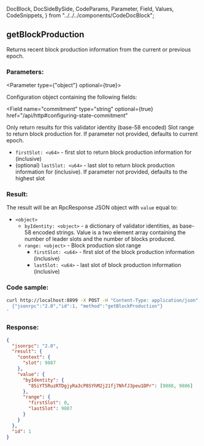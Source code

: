   DocBlock,
  DocSideBySide,
  CodeParams,
  Parameter,
  Field,
  Values,
  CodeSnippets,
} from "../../../components/CodeDocBlock";

<DocBlock>

## getBlockProduction

Returns recent block production information from the current or previous epoch.

<DocSideBySide>

<CodeParams>

### Parameters:

<Parameter type={"object"} optional={true}>

Configuration object containing the following fields:

<Field
  name="commitment"
  type="string"
  optional={true}
  href="/api/http#configuring-state-commitment"
></Field>

<Field name="identity" type="string" optional={true}>
  Only return results for this validator identity (base-58 encoded)
</Field>

<Field name="range" type="object" optional={true}>
Slot range to return block production for. If parameter not provided, defaults to current epoch.

- `firstSlot: <u64>` - first slot to return block production information for (inclusive)
- (optional) `lastSlot: <u64>` - last slot to return block production information for (inclusive). If parameter not provided, defaults to the highest slot

</Field>

</Parameter>

### Result:

The result will be an RpcResponse JSON object with `value` equal to:

- `<object>`
  - `byIdentity: <object>` - a dictionary of validator identities,
    as base-58 encoded strings. Value is a two element array containing the
    number of leader slots and the number of blocks produced.
  - `range: <object>` - Block production slot range
    - `firstSlot: <u64>` - first slot of the block production information (inclusive)
    - `lastSlot: <u64>` - last slot of block production information (inclusive)

</CodeParams>

<CodeSnippets>

### Code sample:

```bash
curl http://localhost:8899 -X POST -H "Content-Type: application/json" -d '
  {"jsonrpc":"2.0","id":1, "method":"getBlockProduction"}
'
```

### Response:

```json
{
  "jsonrpc": "2.0",
  "result": {
    "context": {
      "slot": 9887
    },
    "value": {
      "byIdentity": {
        "85iYT5RuzRTDgjyRa3cP8SYhM2j21fj7NhfJ3peu1DPr": [9888, 9886]
      },
      "range": {
        "firstSlot": 0,
        "lastSlot": 9887
      }
    }
  },
  "id": 1
}
```

</CodeSnippets>
</DocSideBySide>
</DocBlock>
